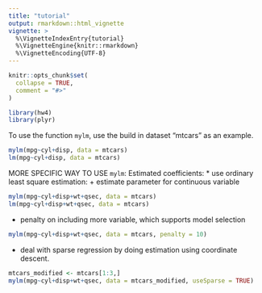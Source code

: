```yaml
---
title: "tutorial"
output: rmarkdown::html_vignette
vignette: >
  %\VignetteIndexEntry{tutorial}
  %\VignetteEngine{knitr::rmarkdown}
  %\VignetteEncoding{UTF-8}
---
```


```r
knitr::opts_chunk$set(
  collapse = TRUE,
  comment = "#>"
)
```

```r
library(hw4)
library(plyr)
```

To use the function `mylm`, use the build in dataset "mtcars" as an example.

```r
mylm(mpg~cyl+disp, data = mtcars)
lm(mpg~cyl+disp, data = mtcars)
```

MORE SPECIFIC WAY TO USE `mylm`:
Estimated coefficients:
* use ordinary least square estimation:
  + estimate parameter for continuous variable
```r
mylm(mpg~cyl+disp+wt+qsec, data = mtcars)
lm(mpg~cyl+disp+wt+qsec, data = mtcars)
```

* penalty on including more variable, which supports model selection
```r
mylm(mpg~cyl+disp+wt+qsec, data = mtcars, penalty = 10)
```

* deal with sparse regression by doing estimation using coordinate descent.
```r
mtcars_modified <- mtcars[1:3,]
mylm(mpg~cyl+disp+wt+qsec, data = mtcars_modified, useSparse = TRUE)
```
